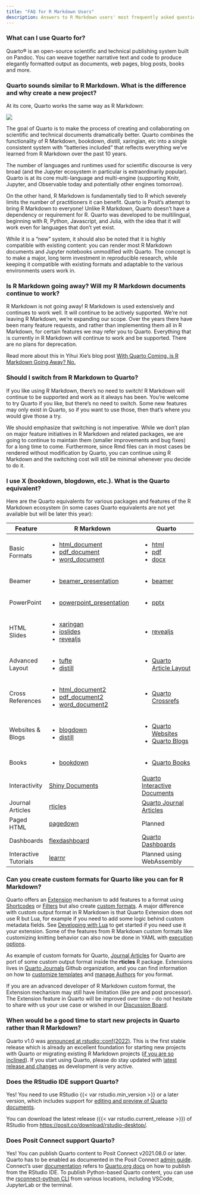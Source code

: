 ```yaml
---
title: "FAQ for R Markdown Users"
description: Answers to R Markdown users' most frequently asked questions about Quarto.
---
```


### What can I use Quarto for?

Quarto® is an open-source scientific and technical publishing system built on Pandoc. You can weave together narrative text and code to produce elegantly formatted output as documents, web pages, blog posts, books and more. 

### Quarto sounds similar to R Markdown. What is the difference and why create a new project?

At its core, Quarto works the same way as R Markdown: 

![](/docs/get-started/hello/images/rstudio-qmd-how-it-works.png){.preview-image fig-alt="How Quarto works: qmd to knitr to md to pandoc to multiple formats including pdf, HTML and Microsoft Word"}

The goal of Quarto is to make the process of creating and collaborating on scientific and technical documents dramatically better. Quarto combines the functionality of R Markdown, bookdown, distill, xaringian, etc into a single consistent system with "batteries included" that reflects everything we've learned from R Markdown over the past 10 years.

The number of languages and runtimes used for scientific discourse is very broad (and the Jupyter ecosystem in particular is extraordinarily popular). Quarto is at its core multi-language and multi-engine (supporting Knitr, Jupyter, and Observable today and potentially other engines tomorrow).

On the other hand, R Markdown is fundamentally tied to R which severely limits the number of practitioners it can benefit. Quarto is Posit's attempt to bring R Markdown to everyone! Unlike R Markdown, Quarto doesn't have a dependency or requirement for R. Quarto was developed to be multilingual, beginning with R, Python, Javascript, and Julia, with the idea that it will work even for languages that don't yet exist.

While it is a "new" system, it should also be noted that it is highly compatible with existing content: you can render most R Markdown documents and Jupyter notebooks unmodified with Quarto. The concept is to make a major, long term investment in reproducible research, while keeping it compatible with existing formats and adaptable to the various environments users work in.

### Is R Markdown going away? Will my R Markdown documents continue to work?

R Markdown is not going away! R Markdown is used extensively and continues to work well. It will continue to be actively supported. We're not leaving R Markdown, we're expanding our scope. Over the years there have been many feature requests, and rather than implementing them all in R Markdown, for certain features we may refer you to Quarto. Everything that is currently in R Markdown will continue to work and be supported. There are no plans for deprecation.

Read more about this in Yihui Xie's blog post [With Quarto Coming, is R Markdown Going Away? No.](https://yihui.org/en/2022/04/quarto-r-markdown/)

### Should I switch from R Markdown to Quarto?

If you like using R Markdown, there's no need to switch! R Markdown will continue to be supported and work as it always has been. You're welcome to try Quarto if you like, but there's no need to switch. Some new features may only exist in Quarto, so if you want to use those, then that's where you would give those a try.  

We should emphasize that switching is not imperative. While we don't plan on major feature initiatives in R Markdown and related packages, we are going to continue to maintain them (smaller improvements and bug fixes) for a long time to come. Furthermore, since Rmd files can in most cases be rendered without modification by Quarto, you can continue using R Markdown and the switching cost will still be minimal whenever you decide to do it. 

### I use X (bookdown, blogdown, etc.). What is the Quarto equivalent?

Here are the Quarto equivalents for various packages and features of the R Markdown ecosystem (in some cases Quarto equivalents are not yet available but will be later this year):

::: comparison
+-----------------------+----------------------------------------------------------------------------------------------------------+-------------------------------------------------------------------+
| Feature               | R Markdown                                                                                               | Quarto                                                            |
+=======================+==========================================================================================================+===================================================================+
| Basic Formats         | -   [html_document](https://pkgs.rstudio.com/rmarkdown/reference/html_document.html)                     | -   [html](/docs/output-formats/html-basics.qmd)                  |
|                       | -   [pdf_document](https://pkgs.rstudio.com/rmarkdown/reference/pdf_document.html)                       | -   [pdf](/docs/output-formats/pdf-basics.qmd)                    |
|                       | -   [word_document](https://pkgs.rstudio.com/rmarkdown/reference/word_document.html)                     | -   [docx](/docs/output-formats/ms-word.qmd)                      |
+-----------------------+----------------------------------------------------------------------------------------------------------+-------------------------------------------------------------------+
| Beamer                | -   [beamer_presentation](https://pkgs.rstudio.com/rmarkdown/reference/beamer_presentation.html)         | -   [beamer](/docs/presentations/beamer.qmd)                      |
+-----------------------+----------------------------------------------------------------------------------------------------------+-------------------------------------------------------------------+
| PowerPoint            | -   [powerpoint_presentation](https://pkgs.rstudio.com/rmarkdown/reference/powerpoint_presentation.html) | -   [pptx](/docs/presentations/powerpoint.qmd)                    |
+-----------------------+----------------------------------------------------------------------------------------------------------+-------------------------------------------------------------------+
| HTML Slides           | -   [xaringan](https://bookdown.org/yihui/rmarkdown/xaringan.html)                                       | -   [revealjs](/docs/presentations/revealjs/index.qmd)            |
|                       | -   [ioslides](https://bookdown.org/yihui/rmarkdown/ioslides-presentation.html)                          |                                                                   |
|                       | -   [revealjs](https://bookdown.org/yihui/rmarkdown/revealjs.html)                                       |                                                                   |
+-----------------------+----------------------------------------------------------------------------------------------------------+-------------------------------------------------------------------+
| Advanced Layout       | -   [tufte](https://bookdown.org/yihui/rmarkdown/tufte-handouts.html)                                    | -   [Quarto Article Layout](/docs/authoring/article-layout.qmd)   |
|                       | -   [distill](https://rstudio.github.io/distill/figures.html)                                            |                                                                   |
+-----------------------+----------------------------------------------------------------------------------------------------------+-------------------------------------------------------------------+
| Cross References      | -   [html_document2](https://bookdown.org/yihui/bookdown/a-single-document.html)                         | -   [Quarto Crossrefs](/docs/authoring/cross-references.qmd)      |
|                       | -   [pdf_document2](https://bookdown.org/yihui/bookdown/a-single-document.html)                          |                                                                   |
|                       | -   [word_document2](https://bookdown.org/yihui/bookdown/a-single-document.html)                         |                                                                   |
+-----------------------+----------------------------------------------------------------------------------------------------------+-------------------------------------------------------------------+
| Websites & Blogs      | -   [blogdown](https://pkgs.rstudio.com/blogdown/)                                                       | -   [Quarto Websites](/docs/websites/website-basics.qmd)          |
|                       | -   [distill](https://pkgs.rstudio.com/distill/)                                                         | -   [Quarto Blogs](/docs/websites/website-blog.qmd)               |
+-----------------------+----------------------------------------------------------------------------------------------------------+-------------------------------------------------------------------+
| Books                 | -   [bookdown](https://pkgs.rstudio.com/bookdown/)                                                       | -   [Quarto Books](/docs/books/book-basics.qmd)                   |
+-----------------------+----------------------------------------------------------------------------------------------------------+-------------------------------------------------------------------+
| Interactivity         | [Shiny Documents](https://bookdown.org/yihui/rmarkdown/shiny-documents.html)                             | [Quarto Interactive Documents](/docs/interactive/shiny/index.qmd) |
+-----------------------+----------------------------------------------------------------------------------------------------------+-------------------------------------------------------------------+
| Journal Articles      | [rticles](https://pkgs.rstudio.com/rticles/)                                                             | [Quarto Journal Articles](/docs/journals/index.qmd)               |
+-----------------------+----------------------------------------------------------------------------------------------------------+-------------------------------------------------------------------+
| Paged HTML            | [pagedown](https://github.com/rstudio/pagedown)                                                          | Planned                                                           |
+-----------------------+----------------------------------------------------------------------------------------------------------+-------------------------------------------------------------------+
| Dashboards            | [flexdashboard](https://pkgs.rstudio.com/flexdashboard/)                                                 | [Quarto Dashboards](https://quarto.org/docs/dashboards/)          |
+-----------------------+----------------------------------------------------------------------------------------------------------+-------------------------------------------------------------------+
| Interactive Tutorials | [learnr](https://pkgs.rstudio.com/learnr/)                                                               | Planned using WebAssembly                                         |
+-----------------------+----------------------------------------------------------------------------------------------------------+-------------------------------------------------------------------+
:::

### Can you create custom formats for Quarto like you can for R Markdown?

Quarto offers an [Extension](/docs/extensions/index.qmd) mechanism to add features to a format using [Shortcodes](/docs/extensions/#using-shortcodes) or [Filters](/docs/extensions/#using-filters) but also create [custom formats](/docs/extensions/formats.qmd). A major difference with custom output format in R Markdown is that Quarto Extension does not use R but Lua, for example if you need to add some logic behind custom metadata fields. See [Developing with Lua](/docs/extensions/lua.qmd) to get started if you need use it your extension.
Some of the features from R Markdown custom formats like customizing knitting behavior can also now be done in YAML with [execution options](/docs/computations/execution-options.qmd#knitr-options).

As example of custom formats for Quarto, [Journal Articles](/docs/journals/index.qmd) for Quarto are port of some custom output format inside the **rticles** R package. Extensions lives in [Quarto Journals](https://github.com/quarto-journals/) Github organization, and you can find information on how to [customize templates](/docs/journals/templates.qmd) and [manage Authors](/docs/journals/authors.qmd) for you format. 

If you are an advanced developer of R Markdown custom format, the Extension mechanism may still have limitation (like pre and post processor). The Extension feature in Quarto will be improved over time - do not hesitate to share with us your use case or wished in our [Discussion Board](https://github.com/quarto-dev/quarto-cli/discussions).

### When would be a good time to start new projects in Quarto rather than R Markdown?

Quarto v1.0 was [announced at rstudio::conf(2022)](https://www.rstudio.com/blog/announcing-quarto-a-new-scientific-and-technical-publishing-system/). This is the first stable release which is already an excellent foundation for starting new projects with Quarto or migrating existing R Markdown projects ([if you are so inclined](/docs/faq/rmarkdown.qmd#is-r-markdown-going-away-will-my-r-markdown-documents-continue-to-work)). If you start using Quarto, please do stay updated with [latest release and changes](/docs/download/index.qmd) as development is very active. 

### Does the RStudio IDE support Quarto?

Yes! You need to use RStudio {{< var rstudio.min_version >}} or a later version, which includes support for [editing and preview of Quarto documents](/docs/tools/rstudio.qmd).

You can download the latest release ({{< var rstudio.current_release >}}) of RStudio from <https://posit.co/download/rstudio-desktop/>.

### Does Posit Connect support Quarto?

Yes! You can publish Quarto content to Posit Connect v2021.08.0 or later. Quarto has to be enabled as documented in the Posit Connect [admin guide](https://docs.rstudio.com/connect/admin/appendix/configuration/#Quarto). Connect's user [documentation](https://docs.rstudio.com/connect/user/quarto/) refers to [Quarto.org docs](/docs/publishing/rstudio-connect.qmd#rstudio-ide) on how to publish from the RStudio IDE. To publish Python-based Quarto content, you can use the [rsconnect-python CLI](https://docs.rstudio.com/rsconnect-python/) from various locations, including VSCode, JupyterLab or the terminal.
